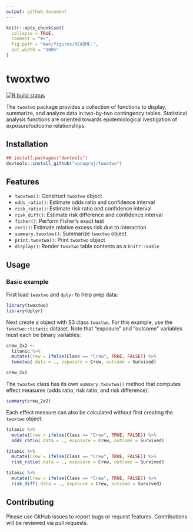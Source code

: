 ```yaml
---
output: github_document
---
```


<!-- README.md is generated from README.Rmd. Please edit that file -->

```r
knitr::opts_chunk$set(
  collapse = TRUE,
  comment = "#>",
  fig.path = "man/figures/README-",
  out.width = "100%"
)
```

# twoxtwo

<!-- badges: start -->
[![R build status](https://github.com/vpnagraj/twoxtwo/workflows/R-CMD-check/badge.svg)](https://github.com/vpnagraj/twoxtwo/actions)
<!-- badges: end -->

The `twoxtwo` package provides a collection of functions to display, summarize, and analyze data in two-by-two contingency tables. Statistical analysis functions are oriented towards epidemiological ivestigation of exposure/outcome relationships.

## Installation

```r
## install.packages("devtools")
devtools::install_github("vpnagraj/twoxtwo")
```

## Features

- `twoxtwo()`: Construct `twoxtwo` object
- `odds_ratio()`: Estimate odds ratio and confidence interval
- `risk_ratio()`: Estimate risk ratio and confidence interval
- `risk_diff()`: Estimate risk difference and confidence interval
- `fisher()`: Perform Fisher's exact test
- `reri()`: Estimate relative excess risk due to interaction
- `summary.twoxtwo()`: Summarize `twoxtwo` object
- `print.twoxtwo()`: Print `twoxtwo` object
- `display()`: Render `twoxtwo` table contents as a `knitr::kable`

## Usage

### Basic example

First load `twoxtwo` and `dplyr` to help prep data:

```r
library(twoxtwo)
library(dplyr)
```

Next create a object with S3 class `twoxtwo`. For this example, use the `twoxtwo::titanic` dataset. Note that "exposure" and "outcome" variables must each be binary variables:

```r
crew_2x2 <-
  titanic %>%
  mutate(Crew = ifelse(Class == "Crew", TRUE, FALSE)) %>%
  twoxtwo(.data = ., exposure = Crew, outcome = Survived)

crew_2x2
```

The `twoxtwo` class has its own `summary.twoxtwo()` method that computes effect measures (odds ratio, risk ratio, and risk difference):

```r
summary(crew_2x2)
```

Each effect measure can also be calculated without first creating the `twoxtwo` object:

```r
titanic %>%
  mutate(Crew = ifelse(Class == "Crew", TRUE, FALSE)) %>%
  odds_ratio(.data = ., exposure = Crew, outcome = Survived)
```

```r
titanic %>%
  mutate(Crew = ifelse(Class == "Crew", TRUE, FALSE)) %>%
  risk_ratio(.data = ., exposure = Crew, outcome = Survived)
```

```r
titanic %>%
  mutate(Crew = ifelse(Class == "Crew", TRUE, FALSE)) %>%
  risk_diff(.data = ., exposure = Crew, outcome = Survived)
```

## Contributing

Please use GitHub issues to report bugs or request features. Contributions will be reviewed via pull requests.

